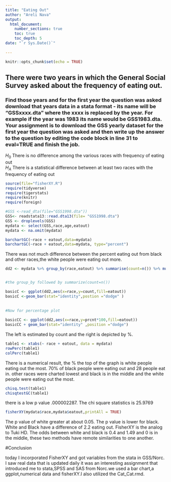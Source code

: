 ```yaml
---
title: "Eating Out"
author: "Areli Nava"
output: 
  html_document:
    number_sections: true
    toc: true
    toc_depth: 5
date: "`r Sys.Date()`"    
    
---
```


```r
knitr::opts_chunk$set(echo = TRUE)
```

## There were two years in which the General Social Survey asked about the frequency of eating out.
### Find those years and for the first year the question was asked download that years data in a stata format - its name will be "GSSxxxx.dta" where the xxxx is replaced by the year.  For example if the year was 1983 its name would be GSS1983.dta. Your assignment is to download the GSS yearly dataset for the first year the question was asked and then  write up the answer to the question by editing the  code block in line 31 to eval=TRUE and finish the job. 

$H_0$ There is no difference among the various races with frequency of eating out  
$H_A$ There is a statistical difference between at least two races with the frequency of eating out  




```r
source(file="fisherXY.R")
require(tidyverse)
require(tigerstats)
require(knitr)
require(foreign)
```


```r
#GSS <-read_dta(file="GSS1998.dta"))
GSS<- readstata13::read.dta13(file= "GSS1998.dta")
GSS <- droplevels(GSS)
mydata <- select(GSS,race,age,eatout)
mydata <- na.omit(mydata)
```



```r
barchartGC(~race + eatout,data=mydata)
barchartGC(~race + eatout,data=mydata, type="percent")

```


There was not much difference between the percent eating out from black and other races,the white people were eating out more.



```r
dd2 <- mydata %>% group_by(race,eatout) %>% summarise(count=n()) %>% mutate(prcnt=count/sum(count))


#the group_by followed by summarize(count=n())

basicC <- ggplot(dd2,aes(x=race,y=count,fill=eatout))
basicC <-geom_bar(stat="identity",postion ="dodge" )
            
      
#Now for percentage plot
                  
basicCC <- ggplot(dd2,aes(x=race,y=prcnt*100,fill=eatout))
basicCC + geom_bar(stat="identity" ,position ="dodge")
```

The left is estimated by count and the right is depicted by %.

```r
table1 <- xtabs(~ race + eatout, data = mydata)
rowPerc(table1)
colPerc(table1)
```

There is a numerical result, the % the top of the graph is white people eating out the most. 70% of black people were eating out and 28 people eat in. other races were charted lowest and black is in the middle and the white people were eating out the most.


```r
chisq.test(table1)
chisqtestGC(table1)
```

there is a low p value .000002287. The chi square statistics is 25.9769

```r
fisherXY(mydata$race,mydata$eatout,printAll = TRUE)
```

The p value of white greater at about 0.05. The p value is lower for black. White and Black have a difference of 2.2 eating out. FisherXY is the analog to Tuki HD. The odds between white and black is 0.4 and 1.49 and 0 is in the middle, these two methods have remote similarities to one another.

#Conclusion

today I incorporated FisherXY and got variables from the stata in GSS/Norc. I saw real data that is updated daily it was an interesting assignment that introduced me to stata,SPSS and SAS from Norc.we used a bar chart,a ggplot,numerical data and fisherXY.I also utilized the Cat_Cat.rmd.




